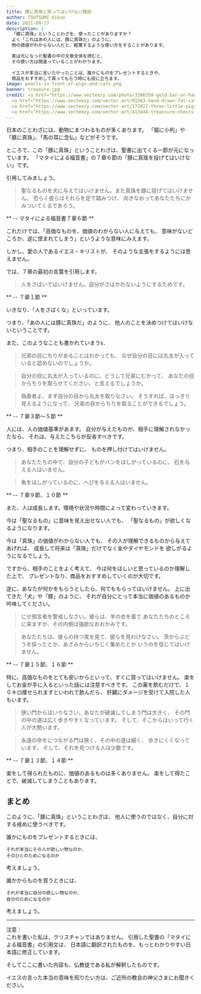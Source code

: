```yaml
---
title: 豚に真珠と笑ってはいけない理由
author: TSUTSUMI Kikuo
date: 2021-09-17
description: |
  「豚に真珠」ということわざを、使ったことがありますか？
  よく「これはあの人には、豚に真珠だ」のように、
  物の価値がわからない人だと、軽蔑するような使い方をすることがあります。

  実は元になった聖書の中の文章全体を読むと、
  その使い方は間違っていることがわかります。
  
  イエスが本当に言いたかったことは、誰かにものをプレゼントするときや、
  商品をおすすめして買ってもらう時にも役に立ちます。
image: pearls-in-front-of-pigs-and-cats.png
banner: treasure.jpg
credit: <a href="https://www.vecteezy.com/photo/3386359-gold-bar-on-hand">Gold bar on hand Stock photos by Vecteezy</a>
  <a href="https://www.vecteezy.com/vector-art/91563-hand-drawn-fat-cat-vectors">Hand Drawn Fat Cat Vectors Vectors by Vecteezy</a>,
  <a href="https://www.vecteezy.com/vector-art/172027-three-little-pigs-vector-illustration">Three Little Pigs Vector Illustration Vectors by Vecteezy</a>
  <a href="https://www.vecteezy.com/vector-art/413448-treassure-chests-and-golden-objects">Treassure chests and golden objects Vectors by Vecteezy</a>
---
```

日本のことわざには、動物にまつわるものが多くあります。
「猫に小判」や「豚に真珠」、「馬の耳に念仏」などがそうです。

ところで、この「豚に真珠」ということわざは、聖書に出てくる一節が元になっています。
「マタイによる福音書」の７章６節の「豚に真珠を投げてはいけない」です。

引用してみましょう。

> 聖なるものを犬に与えてはいけません。また真珠を豚に投げてはいけません。
  恐らく彼らはそれらを足で踏みつけ、
  向きなおってあなたたちにかみついてくるであろう。

  ** -- マタイによる福音書７章６節 **

これだけでは、「高価なものを、価値のわからない人に与えても、
意味がないどころか、逆に恨まれてしまう」というような意味にみえます。

しかし、愛の人であるイエス・キリストが、
そのような主張をするようには思えません。

では、７章の最初の言葉を引用します。

> 人をさばいてはいけません。自分がさばかれないようにするためです。

  ** -- ７章１節 **

いきなり、「人をさばくな」といっています。

つまり、「あの人には豚に真珠だ」のように、
他人のことを決めつけてはいけないということです。

また、このようなことも書かれていまうs．

> 兄弟の目にちりがあることはわかっても、
  なぜ自分の目には丸太が入っていると認めないのでしょうか。
    
> 自分の目に丸太が入っているのに、どうして兄弟にむかって、
  あなたの目からちりを取らせてください、と言えるでしょうか。
    
> 偽善者よ、まず自分の目から丸太を取りなさい。
  そうすれば、はっきり見えるようになって、
  兄弟の目からちりを取ることができるでしょう。

  ** -- ７章３節〜５節 **

人には、人の価値基準があます。
自分が与えたものが、相手に理解されなかったなら、
それは、与えたこちらが反省すべきです。

つまり、相手のことを理解せずに、
ものを押し付けてはいけません。

> あなたたちの中で、自分の子どもがパンをほしがっているのに、
  石を与える人はいません。

> 魚をほしがっているのに、へびを与える人はいません。

  ** -- ７章９節、１０節 **

また、人は成長します。環境や状況や時間によって変わっていきます。

今は「聖なるもの」に意味を見え出せない人でも、
「聖なるもの」が欲しくなるようになります。

今は「真珠」の価値がわからない人でも、
その人が理解できるものから与えてあげれば、
成長して将来は「真珠」だけでなく金やダイヤモンドを
欲しがるようになるでしょう。

ですから、相手のことをよく考えて、
今は何をほしいと思っているのか理解した上で、
プレゼントなり、商品をおすすめしていくのが大切です。

逆に、あなたが何かをもらうとしたら、何でももらってはいけません。
上に出てきた「犬」や「豚」のように、
それが自分にとって本当に価値のあるものか吟味してください。

> にせ預言者を警戒しなさい。彼らは、羊の衣を着て
  あなたたちのところに来ますが、その内側は強欲なおおかみです。

> あなたたちは、彼らの持つ実を見て、彼らを見わけなさい。
  茨からぶどうを採ったとか、あざみからいちじく集めたとか
  いうのを信じてはいけません。

  ** -- ７章１５節、１６節 **

特に、高価なものをとても安いからといって、すぐに買ってはいけません。
楽をしてお金が手に入るといった話には注意すべきです。
この薬を飲むだけで、１０キロ痩せられますといわれて飲んだら、
肝臓にダメージを受けて入院した人もいます。

> 狭い門からはいりなさい。あなたが破滅してしまう門は大きく、
  その門の中の道は広く歩きやすくなっています。
  そして、そこからはいって行く人が大勢います。
    
> 永遠の命をにつながる門は狭く、その中の道は細く、
  歩きにくくなっています。
  そして、それを見つける人は少数です。

  ** -- ７章１３節、１４節 **

楽をして得られたものに、価値のあるものは多くありません。
楽をして得たことで、破滅してしまうこともあります。

## まとめ

このように、「豚に真珠」ということわざは、
他人に使うのではなく、自分に対する戒めに使うべきです。

誰かにものをプレゼントするときには、

    それが本当にその人が欲しい物なのか、
    そのひとのためになるのか

考えましょう。

誰かからものを買うときには、

    それが本当に自分の欲しい物なのか、
    自分のためになるのか

考えましょう。

- - - -
<div className="text-indent-0 text-bold font-sans">注意：</div>

<div className="text-xs">
これを書いた私は、クリスチャンではありません。
引用した聖書の「マタイによる福音書」の引用文は、
日本語に翻訳されたものを、もっとわかりやすい日本語に修正しています。

そしてここに書いた内容も、仏教徒である私が解釈したものです。

イエスの言った本当の意味を知りたい方は、ご近所の教会の神父さまにお聞きください。
</div>